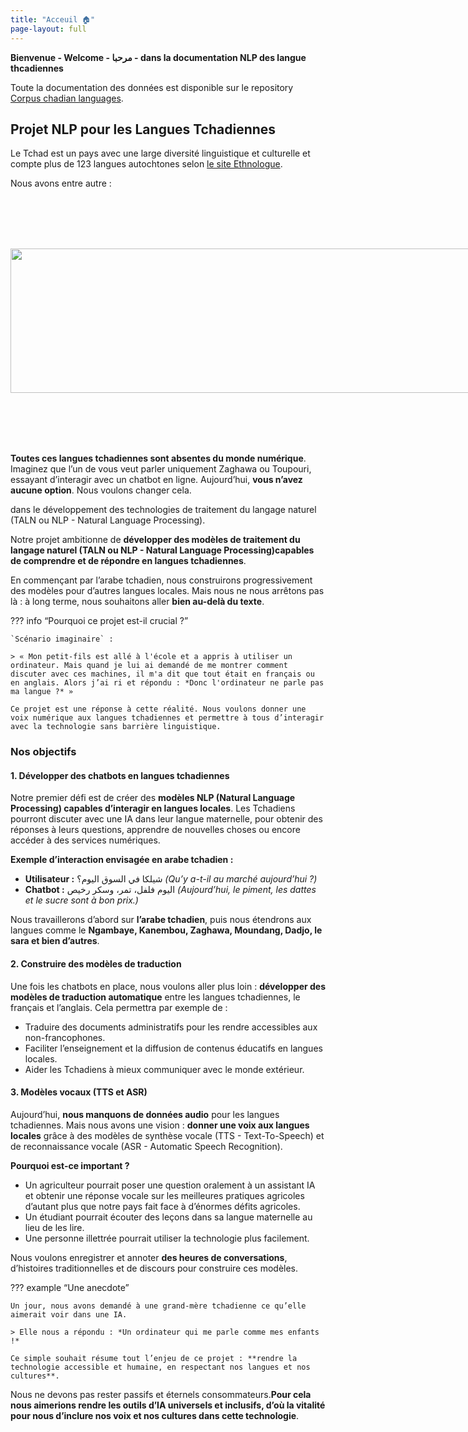 ```yaml
---
title: "Acceuil 🏠"
page-layout: full
---
```


**Bienvenue - Welcome - مرحبا - dans la documentation NLP des langue thcadiennes**

Toute la documentation des données est disponible sur le repository [Corpus chadian languages](https://github.com/abdelazizharane/Corpus-Chadian-Languages/).

## Projet NLP pour les Langues Tchadiennes

Le Tchad est un pays avec une large diversité linguistique et culturelle et compte plus de 123 langues autochtones selon [le site Ethnologue](https://www.ethnologue.com/country/TD/).

Nous avons entre autre :

::: {style="display: flex; align-items: center;"}
<img src="images/chadian_diversity.png" style="margin-right: 20px;" width="892" height="231"/>

**`Bagirmi, Buduma, Dajo, Dazaga, Ngambaye, Gidar, Gor, Gulay, Hadjaraï, Kanembou, Kera, Kotoko, Maba, Marba, Massa, Masalit, Mbaï, Misirié, Moubi, Moundang, Mousey, Sara, Teda, Toupouri, Waddaï et Zaghawa`.**
:::

**Toutes ces langues tchadiennes sont absentes du monde numérique**. Imaginez que l'un de vous veut parler uniquement Zaghawa ou Toupouri, essayant d’interagir avec un chatbot en ligne. Aujourd’hui, **vous n'avez aucune option**. Nous voulons changer cela.

dans le développement des technologies de traitement du langage naturel (TALN ou NLP - Natural Language Processing).

Notre projet ambitionne de **développer des modèles de traitement du langage naturel (TALN ou NLP - Natural Language Processing)capables de comprendre et de répondre en langues tchadiennes**.

En commençant par l’arabe tchadien, nous construirons progressivement des modèles pour d’autres langues locales. Mais nous ne nous arrêtons pas là : à long terme, nous souhaitons aller **bien au-delà du texte**.

??? info "Pourquoi ce projet est-il crucial ?"

```         
`Scénario imaginaire` :

> « Mon petit-fils est allé à l'école et a appris à utiliser un ordinateur. Mais quand je lui ai demandé de me montrer comment discuter avec ces machines, il m'a dit que tout était en français ou en anglais. Alors j’ai ri et répondu : *Donc l'ordinateur ne parle pas ma langue ?* »

Ce projet est une réponse à cette réalité. Nous voulons donner une voix numérique aux langues tchadiennes et permettre à tous d’interagir avec la technologie sans barrière linguistique.
```

### Nos objectifs

#### 1. Développer des chatbots en langues tchadiennes

Notre premier défi est de créer des **modèles NLP (Natural Language Processing) capables d’interagir en langues locales**. Les Tchadiens pourront discuter avec une IA dans leur langue maternelle, pour obtenir des réponses à leurs questions, apprendre de nouvelles choses ou encore accéder à des services numériques.

**Exemple d’interaction envisagée en arabe tchadien :**

-   **Utilisateur :** شيلكا في السوق اليوم؟ *(Qu'y a-t-il au marché aujourd'hui ?)*
-   **Chatbot :** اليوم فلفل، تمر، وسكر رخيص *(Aujourd'hui, le piment, les dattes et le sucre sont à bon prix.)*

Nous travaillerons d’abord sur **l’arabe tchadien**, puis nous étendrons aux langues comme le **Ngambaye, Kanembou, Zaghawa, Moundang, Dadjo, le sara et bien d'autres**.

#### 2. Construire des modèles de traduction

Une fois les chatbots en place, nous voulons aller plus loin : **développer des modèles de traduction automatique** entre les langues tchadiennes, le français et l’anglais. Cela permettra par exemple de :

-   Traduire des documents administratifs pour les rendre accessibles aux non-francophones.
-   Faciliter l’enseignement et la diffusion de contenus éducatifs en langues locales.
-   Aider les Tchadiens à mieux communiquer avec le monde extérieur.

#### 3. Modèles vocaux (TTS et ASR)

Aujourd’hui, **nous manquons de données audio** pour les langues tchadiennes. Mais nous avons une vision : **donner une voix aux langues locales** grâce à des modèles de synthèse vocale (TTS - Text-To-Speech) et de reconnaissance vocale (ASR - Automatic Speech Recognition).

**Pourquoi est-ce important ?**

-   Un agriculteur pourrait poser une question oralement à un assistant IA et obtenir une réponse vocale sur les meilleures pratiques agricoles d'autant plus que notre pays fait face à d'énormes défits agricoles.
-   Un étudiant pourrait écouter des leçons dans sa langue maternelle au lieu de les lire.
-   Une personne illettrée pourrait utiliser la technologie plus facilement.

Nous voulons enregistrer et annoter **des heures de conversations**, d’histoires traditionnelles et de discours pour construire ces modèles.

??? example "Une anecdote"

```         
Un jour, nous avons demandé à une grand-mère tchadienne ce qu’elle aimerait voir dans une IA.

> Elle nous a répondu : *Un ordinateur qui me parle comme mes enfants !*

Ce simple souhait résume tout l’enjeu de ce projet : **rendre la technologie accessible et humaine, en respectant nos langues et nos cultures**.
```

Nous ne devons pas rester passifs et éternels consommateurs.**Pour cela nous aimerions rendre les outils d'IA universels et inclusifs, d'où la vitalité pour nous d'inclure nos voix et nos cultures dans cette technologie**.
